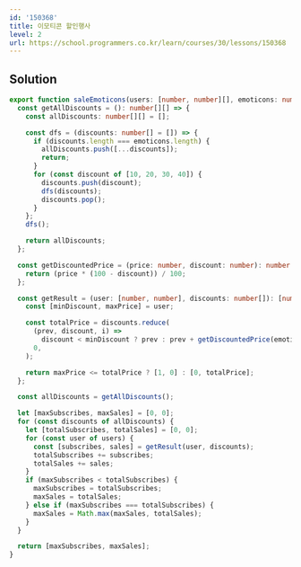 ```yaml
---
id: '150368'
title: 이모티콘 할인행사
level: 2
url: https://school.programmers.co.kr/learn/courses/30/lessons/150368
---
```


## Solution

```typescript filename="solution.ts" copy
export function saleEmoticons(users: [number, number][], emoticons: number[]): [number, number] {
  const getAllDiscounts = (): number[][] => {
    const allDiscounts: number[][] = [];

    const dfs = (discounts: number[] = []) => {
      if (discounts.length === emoticons.length) {
        allDiscounts.push([...discounts]);
        return;
      }
      for (const discount of [10, 20, 30, 40]) {
        discounts.push(discount);
        dfs(discounts);
        discounts.pop();
      }
    };
    dfs();

    return allDiscounts;
  };

  const getDiscountedPrice = (price: number, discount: number): number => {
    return (price * (100 - discount)) / 100;
  };

  const getResult = (user: [number, number], discounts: number[]): [number, number] => {
    const [minDiscount, maxPrice] = user;

    const totalPrice = discounts.reduce(
      (prev, discount, i) =>
        discount < minDiscount ? prev : prev + getDiscountedPrice(emoticons[i], discount),
      0,
    );

    return maxPrice <= totalPrice ? [1, 0] : [0, totalPrice];
  };

  const allDiscounts = getAllDiscounts();

  let [maxSubscribes, maxSales] = [0, 0];
  for (const discounts of allDiscounts) {
    let [totalSubscribes, totalSales] = [0, 0];
    for (const user of users) {
      const [subscribes, sales] = getResult(user, discounts);
      totalSubscribes += subscribes;
      totalSales += sales;
    }
    if (maxSubscribes < totalSubscribes) {
      maxSubscribes = totalSubscribes;
      maxSales = totalSales;
    } else if (maxSubscribes === totalSubscribes) {
      maxSales = Math.max(maxSales, totalSales);
    }
  }

  return [maxSubscribes, maxSales];
}
```

